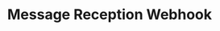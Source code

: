 ---
title: "Message Reception Webhook"
sidebarTitle: "Reception"
openapi: "webhooks.yaml webhook message.reception"
---